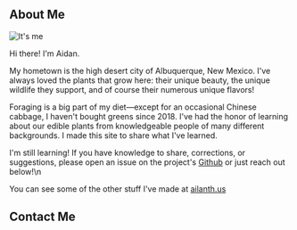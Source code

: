## About Me

![It's me](/assets/aidan/aidan.jpg)

Hi there! I'm Aidan.

My hometown is the high desert city of Albuquerque, New Mexico. I've always loved the plants that grow here: their unique beauty, the unique wildlife they support, and of course their numerous unique flavors!

Foraging is a big part of my diet—except for an occasional Chinese cabbage, I haven't bought greens since 2018. I've had the honor of learning about our edible plants from knowledgeable people of many different backgrounds. I made this site to share what I've learned.

I'm still learning! If you have knowledge to share, corrections, or suggestions, please open an issue on the project's [Github](https://github.com/SnailBones/forage-abq) or just reach out below!\n

You can see some of the other stuff I've made at [ailanth.us](https://ailanth.us)

## Contact Me
